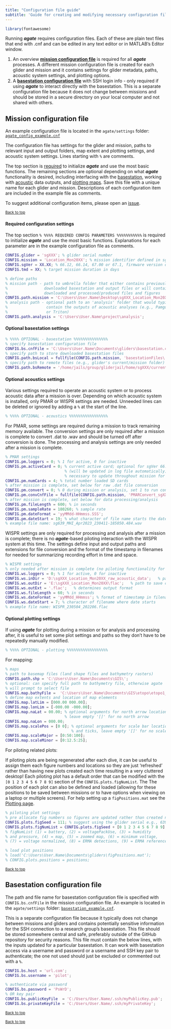 ```yaml
---
title: "Configuration file guide"
subtitle: 'Guide for creating and modifying necessary configuration files'
---
```


```r
library(fontawesome)
```

Running __*agate*__ requires configuration files. Each of these are plain text files that end with .cnf and can be edited in any text editor or in MATLAB's Editor window. 

1. An overview [**mission configuration file**](#mission-configuration-file) is required for all __*agate*__ processes. A different mission configuration file is created for each glider and mission and it contains settings for glider metadata, paths, acoustic system settings, and plotting options.
2. A [**basestation configuration file**](#basestation-configuration-file) with SSH login info - only required if using __*agate*__ to interact directly with the basestation. This is a separate configuration file because it does not change between missions and should be stored in a secure directory on your local computer and not shared with others. 


## Mission configuration file

An example configuration file is located in the `agate/settings` folder: [`agate_config_example.cnf`](https://github.com/sfregosi/agate/blob/main/agate/settings/agate_config_example.cnf)

The configuration file has settings for the glider and mission, paths to relevant input and output folders, map extent and plotting settings, and acoustic system settings. Lines starting with `%` are comments. 

The top section is [required](#required-configuration-settings) to initialize __*agate*__ and use the most basic functions. The remaining sections are optional depending on what __*agate*__ functionality is desired, including interfacing with the [basestation](), working with [acoustic]() data outputs, and [plotting maps](). Save this file with a unique name for each glider and mission. Descriptions of each configuration item are included in the example file as comments. 

To suggest additional configuration items, please open an [issue](https://github.com/sfregosi/agate/issues/new){target='_blank'}.

<sub>[Back to top](#)</sub>

#### Required configuration settings

The top section `% %%%% REQUIRED CONFIG PARAMETERS %%%%%%%%%%%` is required to initialize __*agate*__ and use the most basic functions. Explanations for each parameter are in the example configuration file as comments.

```matlab
CONFIG.glider = 'sgXXX'; % glider serial number
CONFIG.mission = 'Location_Mon20XX'; % mission identifier defined in sg_calib_constants.m 
CONFIG.sgVer = XX.XX; % 66.12, 66.14, 67.00 or 67.1, firmware version displayed on glider start up
CONFIG.tmd = XX; % target mission duration in days

% define paths
% mission path - path to umbrella folder that either contains previously 
%                downloaded basestation and output files or will contain 
%                downloaded and processed/produced files and figures
CONFIG.path.mission = 'C:\Users\User.Name\Desktop\sgXXX_Location_Mon20XX\';
% analysis path - optional path to an 'analysis' folder that would typically
%                 contain the outputs of acoustic analyses (e.g., Pamguard
%                 or Triton)
CONFIG.path.analysis = 'C:\Users\User.Name\project\analysis';
```

#### Optional basestation settings

```matlab
% %%%% OPTIONAL - basestation %%%%%%%%%%%%%%%
% specify basestation configuration file
CONFIG.bs.cnfFile = 'C:\Users\User.Name\Documents\gliders\basestation.cnf';
% specify path to store downloaded basestation files
CONFIG.path.bsLocal = fullfile(CONFIG.path.mission, 'basestationFiles\');
% specify path to remote files (e.g., glider's current/mission folder)
CONFIG.path.bsRemote = '/home/jails/group/gliderjail/home/sgXXX/current';
```

#### Optional acoustics settings

Various settings required to operate an acoustic system or to process acoustic data after a mission is over. Depending on which acoustic system is installed, only PMAR or WISPR settings are needed. Unneeded lines can be deleted or ignored by adding a `%` at the start of the line.

```matlab
% %%%% OPTIONAL - acoustics %%%%%%%%%%%%%%%%%
```

For PMAR, some settings are required during a mission to track remaining memory available. The conversion settings are only required after a mission is complete to convert .dat to .wav and should be turned off after conversion is done. The processing and analysis settings are only needed after a mission is complete. 

```matlab
% PMAR settings
CONFIG.pm.loggers = 0; % 1 for active, 0 for inactive
CONFIG.pm.activeCard = 0; % current active card; optional for sgVer 66.12 
                          % (will be updated in log file automatically);
                          % necessary to update throughout mission for sgVer 67.0
CONFIG.pm.numCards = 4; % total number loaded SD cards
% after mission is complete, set below for raw .dat file conversion
CONFIG.pm.convert = 0; % 0 during mission or analysis, set 1 to run conversion
CONFIG.pm.convCnfFile = fullfile(CONFIG.path.mission, 'PMARConvert_sgXXX_Location_MonYYYY.cnf');
% after mission is complete, set below for data processing/analysis
CONFIG.pm.fileLength = 600; % in seconds
CONFIG.pm.sampleRate = 180260; % sample rate
CONFIG.pm.dateFormat = 'yyMMdd-HHmmss.SSS';
CONFIG.pm.dateStart = 19; % what character of file name starts the date format
% example file name: sg639_MHI_Apr2023_230411-185050.484.wav
```

WISPR settings are only required for processing and analysis after a mission is complete; there is no __*agate*__-based piloting interaction with the WISPR system at this time. The settings define input and output paths and extensions for file conversion and the format of the timestamp in filenames for needed for summarizing recording effort in time and space. 

```matlab
% WISPR settings
% only needed after mission is complete (no piloting functionality for WISPR)
CONFIG.ws.loggers = 0; % 1 for active, 0 for inactive
CONFIG.ws.inDir = 'D:\sgXXX_Location_Mon20XX_raw_acoustic_data';   % path to raw .dat files
CONFIG.ws.outDir = 'E:\sgXXX_Location_Mon20XX\flac';   % path to save converted files
CONFIG.ws.outExt = '.flac';   % determines output format
CONFIG.ws.fileLength = 60; % in seconds
CONFIG.ws.dateFormat = 'yyMMdd_HHmmss'; % format of timestamp in filename
CONFIG.ws.dateStart = 7; % character of filename where date starts
% example file name: WISPR_230504_202206.flac
```

#### Optional plotting settings

If using __*agate*__ for plotting during a mission or for analysis and processing after, it is useful to set some plot settings and paths so they don't have to be repeatedly manually modified. 

```matlab
% %%%% OPTIONAL - plotting %%%%%%%%%%%%%%%%%%
```

For mapping: 

```matlab
% maps
% path to basemap files (land shape files and bathymetry rasters)
CONFIG.path.shp = 'C:\Users\User.Name\Documents\GIS\';
% optional: can specify full path to bathymetry file, otherwise agate 
% will prompt to select file
CONFIG.map.bathyFile =  'C:\Users\User.Name\Documents\GIS\etopo\etopo1_ice_g_i2.bin';
% define map extents and location of map elements
CONFIG.map.latLim = [000.00 000.00];
CONFIG.map.lonLim = [-000.00 -000.00];
CONFIG.map.naLat = 00.00; % optional arguments for north arrow location on map; 
                          % leave empty '[]' for no north arrow
CONFIG.map.naLon = 000.00;
CONFIG.map.scalePos = [0 0]; % optional arguments for scale bar location 
                             % and ticks, leave empty '[]' for no scale bar
CONFIG.map.scaleMajor = [0:50:100];
CONFIG.map.scaleMinor = [0:12.5:25];
```

For piloting related plots:

If piloting plots are being regenerated after each dive, it can be useful to assign them each figure numbers and locations so they are just 'refreshed' rather than having new plots created each time resulting in a very cluttered desktop! Each piloting plot has a default order that can be modified with the `[0 1 2 3 4 5 6 7 8 9]` section of the `CONFIG.plots.figNumList`. The The position of each plot can also be defined and loaded (allowing for these positions to be saved between missions or to have options when viewing on a laptop or multiple screens). For help setting up a `figPositions.mat` see the [Plotting page](plotting.qmd#piloting-plots).

```matlab
% piloting plot settings
% pre allocate fig numbers so figures are updated rather than created new
CONFIG.plots.figSeed = 111; % suggest using the glider serial e.g., 639
CONFIG.plots.figNumList = CONFIG.plots.figSeed + [0 1 2 3 4 5 6 7 8 9]; 
% figNumList (1) = battery, (2) = voltagePackUse, (3) = humidity
% and pressure, (4) = map, (5) = zoomed map, (6) = minimum voltage, 
% (7) = voltage normalized, (8) = ERMA detections, (9) = ERMA reference

% load plot positions 
% load('C:\Users\User.Name\Documents\gliders\figPositions.mat');
% CONFIG.plots.positions = positions;
```

<sub>[Back to top](#)</sub>

## Basestation configuration file

The path and file name for basestation configuration file is specified with `CONFIG.bs.cnfFile` in the mission configuration file. An example is located in the `agate/settings` folder: [`basestation_example.cnf`](https://github.com/sfregosi/agate/blob/main/agate/settings/basestation_example.cnf). 

This is a separate configuration file because it typically does not change between missions and gliders and contains potentially sensitive information for the SSH connection to a research group's basestation. This file should be stored somewhere central and safe, preferably outside of the GitHub repository for security reasons. This file must contain the below lines, with the inputs updated for a particular basestation. It can work with basestation access via a username and password or a username and SSH key pair to authenticate; the one not used should just be excluded or commented out with a `%`.

```matlab
CONFIG.bs.host = 'url.com';
CONFIG.bs.username = 'pilot';

% authenticate via password
CONFIG.bs.password = 'PsWrD';
% OR key pair
CONFIG.bs.publicKeyFile  = 'C:/Users/User.Name/.ssh/myPublicKey.pub';
CONFIG.bs.privateKeyFile = 'C:/Users/User.Name/.ssh/myPrivateKey';
```

<sub>[Back to top](#)</sub>

<!-- ## Acoustic conversion configuration files -->

<!-- A conversion configuration file is necessary for converting raw acoustic data to .wav or .flac formats. There are different configuration files for the PMAR and for the WISPR systems. They provide information on conversion settings and file paths. The conversion configuration file is specified within the mission configuration file, and so is parsed by the initial `agate` call and the mission configuration.  -->


<!-- ### PMAR conversion configuration file -->

<!-- An example configuration file is located in the `agate/settings` folder: [`pmarConvert_example.cnf`](https://github.com/sfregosi/agate/blob/main/agate/settings/pmarConvert_example.cnf) -->

<!-- Lines starting with `%` are comments. All parameters are added to the existing `CONFIG` structure, under a nested `pm` structure. All the changeable parameters are listed/grouped at the top, but there is additional detail about each parameter as comments below. These detailed descriptions include some additional example inputs and the default settings.  -->


<!-- - `CONFIG.pm.inDir`: path to raw PMAR `.dat` files. These can be within subdirectories by dive (the default write method of PMAR) -->
<!-- - `CONFIG.pm.outDir`: path to folder to save converted `.wav` files -->
<!-- - `CONFIG.outTemplate`: filename template for the converted files. It must have a `%s` that becomes a date/time stamp, and an appropriate file extension (`.wav` or `.flac`) -->
<!-- - `CONFIG.pm.showProgress`: set to `true` to display progress in the Command Window -->
<!-- - `CONFIG.pm.restartDir`: location to start processing. Set to `''` (empty) to start at the beginning and process all directories. Otherwise, specify a single dive/phase directory (e.g., 'pm0006a') to start at that point in the mission. This is used if there are errors so you don't have to start over at the beginning -->
<!-- - `CONFIG.pm.decim`: set a decimation factor (integer), or set to `0` for no decimation -->
<!-- - `CONFIG.pm.relativeCutoffFreq`: if decimating, need to set a value from 0 to 1 to specifiy a filter cut off (relative to Nyquist). This is only used if `CONFIG.pm.decim > 2` -->
<!-- - `CONFIG.pm.forceSRate`: set to force the output sample rate to the specified sample rate. This is necessary for PMAR because the sample rate can vary slightly from file to file (by a decimal Hz) which can lead to later analysis issues (e.g., making LTSAs)  -->


<!-- <sub>[Back to top](#)</sub> -->

<!-- ### WISPR conversion configuration file -->

<!-- **UNDER CONSTRUCTION** -->

<!-- An example configuration file is located in the `agate/settings` folder: [`wisprConvert_example.cnf`](https://github.com/sfregosi/agate/blob/main/agate/settings/wisprConvert_example.cnf) -->

<!-- Lines starting with `%` are comments. All parameters are added to the existing `CONFIG` structure, under a nested `ws` structure. All the changeable parameters are listed/grouped at the top,but there is additional detail about each parameter as comments below. These detailed descriptions include some additional example inputs and the default settings.  -->


<sub>[Back to top](#)</sub>
